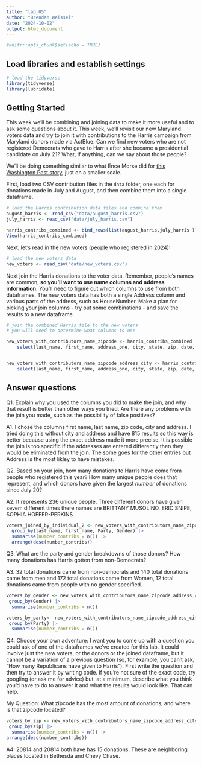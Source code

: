 ```yaml
---
title: "lab_05"
author: "Brendan Weissel"
date: "2024-10-02"
output: html_document
---
```


```r
#knitr::opts_chunk$set(echo = TRUE)
```

## Load libraries and establish settings

```r
# load the tidyverse
library(tidyverse)
library(lubridate)
```

## Getting Started

This week we'll be combining and joining data to make it more useful and to ask some questions about it. This week, we'll revisit our new Maryland voters data and try to join it with contributions to the Harris campaign from Maryland donors made via ActBlue. Can we find new voters who are not registered Democrats who gave to Harris after she became a presidential candidate on July 21? What, if anything, can we say about those people?

We'll be doing something similar to what Ence Morse did for [this Washington Post story](https://www.washingtonpost.com/politics/2024/09/24/kamala-harris-younger-donors/?pwapi_token=eyJ0eXAiOiJKV1QiLCJhbGciOiJIUzI1NiJ9.eyJyZWFzb24iOiJnaWZ0IiwibmJmIjoxNzI3MzIzMjAwLCJpc3MiOiJzdWJzY3JpcHRpb25zIiwiZXhwIjoxNzI4NzA1NTk5LCJpYXQiOjE3MjczMjMyMDAsImp0aSI6ImIwYWMxNTk4LWMwMDgtNDE5Ny04MjAyLWVmMWNjZWFmYWZiMiIsInVybCI6Imh0dHBzOi8vd3d3Lndhc2hpbmd0b25wb3N0LmNvbS9wb2xpdGljcy8yMDI0LzA5LzI0L2thbWFsYS1oYXJyaXMteW91bmdlci1kb25vcnMvIn0.3-s0tBkMV7Y9DD21CBsKMlaliGlOKT2egCO-UFT735Y), just on a smaller scale.

First, load two CSV contribution files in the `data` folder, one each for donations made in July and August, and then combine them into a single dataframe.

```r
# load the Harris contribution data files and combine them
august_harris <- read_csv("data/august_harris.csv")
july_harris <- read_csv("data/july_harris.csv")

harris_contribs_combined <- bind_rows(list(august_harris,july_harris ))
View(harris_contribs_combined)

```

Next, let's read in the new voters (people who registered in 2024):

```r
# load the new voters data
new_voters <- read_csv("data/new_voters.csv")

```

Next join the Harris donations to the voter data. Remember, people's names are common, __so you'll want to use name columns and address information__. You'll need to figure out which columns to use from both dataframes. The new_voters data has both a single Address column and various parts of the address, such as HouseNumber. Make a plan for picking your join columns - try out some combinations - and save the results to a new dataframe.

```r
# join the combined Harris file to the new voters
# you will need to determine what columns to use

new_voters_with_contributors_name_zipcode <- harris_contribs_combined |> inner_join(new_voters, join_by(first_name == FirstName, last_name == LastName, zip == ResidentialZip)) |> 
    select(last_name, first_name, address_one, city, state, zip, date, amount, aggregate_amount, employer, occupation, Party, Gender, Address)


new_voters_with_contributors_name_zipcode_address_city <- harris_contribs_combined |> inner_join(new_voters, join_by(first_name == FirstName, last_name == LastName, zip == ResidentialZip, city == ResidentialCity, address_one == Address)) |> 
    select(last_name, first_name, address_one, city, state, zip, date, amount, aggregate_amount, employer, occupation, Party, Gender)


```

## Answer questions

Q1. Explain why you used the columns you did to make the join, and why that result is better than other ways you tried. Are there any problems with the join you made, such as the possibility of false positives?

A1. I chose the columns first name, last name, zip code, city and address. I tried doing this without city and address and have 815 results so this way is better because using the exact address made it more precise. It is possible the join is too specific if the addresses are entered differently then they would be eliminated from the join. The some goes for the other entries but Address is the most likley to have mistakes. 

Q2. Based on your join, how many donations to Harris have come from people who registered this year? How many unique people does that represent, and which donors have given the largest _number_ of donations since July 20? 

A2. It represents 236 unique people. Three different donors have given sevem different times there names are BRITTANY
MUSOLINO, ERIC SNIPE, SOPHIA HOFFER-PERKINS

```r
voters_joined_by_individual_2 <- new_voters_with_contributors_name_zipcode_address_city |> 
  group_by(last_name, first_name, Party, Gender) |> 
  summarise(number_contribs = n()) |> 
  arrange(desc(number_contribs)) 

```

Q3. What are the party and gender breakdowns of those donors? How many donations has Harris gotten from non-Democrats?

A3. 32 total donations came from non-democrats and 140 total donations came from men and 172 total donations came from Women, 12 total donations came from people with no gender specified.

```r
voters_by_gender <- new_voters_with_contributors_name_zipcode_address_city |> 
 group_by(Gender) |> 
  summarise(number_contribs = n())

voters_by_party<- new_voters_with_contributors_name_zipcode_address_city |> 
 group_by(Party) |> 
  summarise(number_contribs = n())

```

Q4. Choose your own adventure: I want you to come up with a question you could ask of one of the dataframes we've created for this lab. It could involve just the new voters, or the donors or the joined dataframe, but it cannot be a variation of a previous question (so, for example, you can't ask, "How many Republicans have given to Harris"). First write the question and then try to answer it by writing code. If you're not sure of the exact code, try googling (or ask me for advice) but, at a minimum, describe what you think you'd have to do to answer it and what the results would look like. That can help.

My Question: What zipcode has the most amount of donations, and where is that zipcode located?

```r
voters_by_zip <- new_voters_with_contributors_name_zipcode_address_city |> 
 group_by(zip) |> 
  summarise(number_contribs = n()) |> 
arrange(desc(number_contribs)) 
```


A4: 20814 and 20814 both have has 15 donations. These are neighboring places located in Bethesda and Chevy Chase. 
